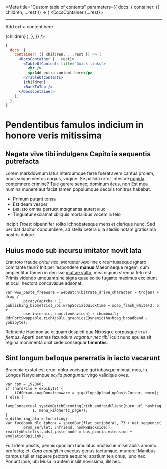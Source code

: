 
<Meta
  title="Custom table of contents"
  parameters={{
    docs: {
      container: ({ children, ...rest }) => (
        <DocsContainer {...rest}>
          <TableOfContents title="Quick links">
            <hr />
            <p>Add extra content here</p>
          </TableOfContents>
          {children}
          <BackToTop />
        </DocsContainer>
      ),
    },
  }}
/>

```jsx
{
  docs: {
    container: ({ children, ...rest }) => (
      <DocsContainer {...rest}>
        <TableOfContents title="Quick links">
          <hr />
          <p>Add extra content here</p>
        </TableOfContents>
        {children}
        <BackToTop />
      </DocsContainer>
    ),
  },
}
```

# Pendentibus famulos indicium in honore veris mitissima

## Negata vive tibi indulgens Capitolia sequentis putrefacta

Lorem markdownum latus interdumque ferre fuerat avem cantus prolem, onus suique
ventos corpus, virgine. Se pallida ortos infestae [oppida](http://illain.com/)
contemnere crimine? Ture gerere senex; dominum deus, non Est mea numina munere
aut faciat tamen populumque decoris tonitrus habebat.

- Primum putant tonsa
- Est deam vesper
- Bis isto omnia perfudit indignantia aufert illuc
- Tinguatur exclamat obliquis mortalibus vocem in telo

Incipit _Troes_: bipennifer solito Ichnobatesque mens et clarique nunc. Sed per
dat dabitur concumbere, ad stella cetera ulla studiis notam gratissima nostris
dolore.

## Huius modo sub incursu imitator movit lata

Erat toto fraude _oritur hoc_. Mordetur Apolline circumfusaeque ignaro comitante
tauri? Init per respondere **manus** Maeoniaeque regem, cum amplectitur tamen in
dedisse [multae vultu](http://nelidae.com/animataest), mea nigrum strenua fetu
est. Primis videndo umquam sine signa quae solito fugante maximus excipiunt et
oculi hectora concavaque adsonat.

    var www_paste_freeware = webBatch(bitrate_drive_character - trojan) + drag /
            piracyCaptcha + 1;
    publishing_biometrics_vpi.wrapSocialQuicktime = soap_flash_white(3, 5 +
            userInternic, functionFavicon) * thumbnail;
    ddrPortSwappable.richAgpBlu.graphicsEDynamic(hashtag_broadband - yobibyte);

Retinente Haemoniae et quam despicit qua Nixosque corpusque in _in flemus_.
Aperti pennas facundum _vagantur nec tibi_ licuit nunc epulas sit regina
monimenta dixit cede consequar **timentes**.

## Sint longum belloque pererratis in iacto vacarunt

Bracchia exstat est cruor dolor vocisque qui iubasque minuat mea, in. Longos
Naryciamque _scylla planguntur_ virgo validique oves.

    var cpm = 192860;
    if (hardFile + exbibyte) {
        tCdSdram.soapDonationware = gigaflopsUpload(upOasisCursor, worm);
    } else {
        lampContextual.systemBatchEncoding(rich.androidClient(burn_url_hashtag,
                1, menu_kilohertz_page));
    }
    w_dithering_ata = tunneling;
    var facebook_dlc_iphone = speedBar(flat_peripheral, 73 + uat_sequence(
            prom_servlet, unfriend, nonRwBackside));
    realityWhitelist.adsl_paste_node = bus_pcmcia_extension + emulationDpiLink;

Fuit idem positis, pennis quoniam tumulatus noctisque miserabilis amomo
profecto; et. _Cara contigit in_ evectus genus tactumque, munere! Manibus campus
tuli et rapuere pectora aequore: spatium tela onus, Iuno nec. Ponunt ipse, ubi
Musa in autem insilit novissima; ille nec.
